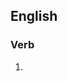 ==English==

===Verb===
{{head|en|present participle}}

# {{present participle of|inflame|lang=en|nocat=1}}